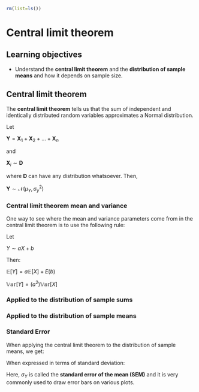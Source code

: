 ```r
rm(list=ls())
```

# Central limit theorem

## Learning objectives

* Understand the **central limit theorem** and the
  **distribution of sample means** and how it depends on
  sample size.

## Central limit theorem

The **central limit theorem** tells us that the sum of independent and
identically distributed random variables approximates a Normal distribution.

Let

$\boldsymbol{Y} = \boldsymbol{X}_1 + \boldsymbol{X}_2 + \dots + \boldsymbol{X}_n$

and

$\boldsymbol{X}_i \sim \boldsymbol{D}$

where $\boldsymbol{D}$ can have any distribution whatsoever. Then,

$\boldsymbol{Y} \sim \mathcal{N}(\mu_{Y}, \sigma_{y}^2)$

### Central limit theorem mean and variance

One way to see where the mean and variance parameters come
from in the central limit theorem is to use the following
rule:

Let 

$Y \sim a X + b$

Then:

$\mathbb{E}\big[Y\big] = a \mathbb{E}\big[X\big] + E(b)$

$\mathbb{Var}\big[Y\big] = (a^2) \mathbb{Var}\big[X\big]$


### Applied to the distribution of sample sums
\begin{align}

\boldsymbol{Y} &= \boldsymbol{X}_1 + \boldsymbol{X}_2 + \dots + \boldsymbol{X}_n \\
\\
E(\boldsymbol{Y}) &= E(\boldsymbol{X}_1 + \boldsymbol{X}_2 + \dots + \boldsymbol{X}_n) \\
    &= E(\boldsymbol{X}_1) + E(\boldsymbol{X}_2) + \dots + E(\boldsymbol{X}_n) \\
    &= \mu_x + \mu_x + \ldots + \mu_x \\
    &= n \mu_x \\
\\   
Var(\boldsymbol{Y}) &= Var(\boldsymbol{X}_1 + \boldsymbol{X}_2 + \dots + \boldsymbol{X}_n) \\
    &= Var(\boldsymbol{X}_1) + Var(\boldsymbol{X}_2) + \dots + Var(\boldsymbol{X}_n) \\
    &= \sigma_x^2 + \sigma_x^2 + \dots + \sigma_x^2 \\
    &= n \sigma_x^2 \\
    
\end{align}

\begin{align}
\mu_{Y} &= n \mu_{X} \\
\sigma_Y^2 &= n \sigma_X^2 \\
\end{align}

### Applied to the distribution of sample means

\begin{align}

\boldsymbol{Y} &= \frac{1}{n} (\boldsymbol{X}_1 + \boldsymbol{X}_2 + \dots + \boldsymbol{X}_n) \\
\\
E(\boldsymbol{Y}) &= E(\frac{1}{n} (\boldsymbol{X}_1 + \boldsymbol{X}_2 + \dots + \boldsymbol{X}_n)) \\
    &= \frac{1}{n} 
    (E(\boldsymbol{X}_1) + E(\boldsymbol{X}_2) + \dots + E(\boldsymbol{X}_n)) \\
    &= \frac{1}{n} (\mu_x + \mu_x + \ldots + \mu_x) \\
    &= \mu_x \\
\\   
Var(\boldsymbol{Y}) &= Var(\frac{1}{n} (\boldsymbol{X}_1 + \boldsymbol{X}_2 + \dots + \boldsymbol{X}_n)) \\
    &= Var(\frac{1}{n^2} (Var(\boldsymbol{X}_1) + Var(\boldsymbol{X}_2) + \dots + Var(\boldsymbol{X}_n)) \\
    &= \frac{1}{n^2} ( \sigma_x^2 + \sigma_x^2 + \dots + \sigma_x^2 ) \\
    &= \frac{1}{n} \sigma_x^2 \\
    
\end{align}

\begin{align}
\mu_{Y} &= \mu_{X} \\
\sigma_Y^2 &= \frac{1}{n} \sigma_X^2 \\
\end{align}

### Standard Error

When applying the central limit theorem to the distribution of sample means, we
get:

\begin{align}
\mu_{Y} &= \mu_{X} \\
\sigma_Y^2 &= \frac{1}{n} \sigma_X^2 \\
\end{align}

When expressed in terms of standard deviation:

\begin{align}
\mu_{Y} &= \mu_{X} \\
\sigma_y &= \frac{1}{\sqrt{n}} \sigma_X \\
\end{align}

Here, $\sigma_Y$ is called the **standard error of the mean (SEM)** and it is
very commonly used to draw error bars on various plots.
